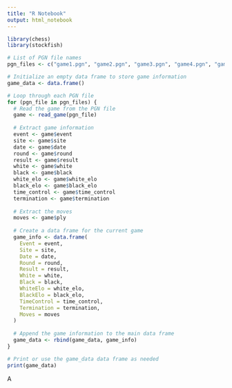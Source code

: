 ```yaml
---
title: "R Notebook"
output: html_notebook
---
```




```r
library(chess)
library(stockfish)

# List of PGN file names
pgn_files <- c("game1.pgn", "game2.pgn", "game3.pgn", "game4.pgn", "game5.pgn")

# Initialize an empty data frame to store game information
game_data <- data.frame()

# Loop through each PGN file
for (pgn_file in pgn_files) {
  # Read the game from the PGN file
  game <- read_game(pgn_file)
  
  # Extract game information
  event <- game$event
  site <- game$site
  date <- game$date
  round <- game$round
  result <- game$result
  white <- game$white
  black <- game$black
  white_elo <- game$white_elo
  black_elo <- game$black_elo
  time_control <- game$time_control
  termination <- game$termination
  
  # Extract the moves
  moves <- game$ply
  
  # Create a data frame for the current game
  game_info <- data.frame(
    Event = event,
    Site = site,
    Date = date,
    Round = round,
    Result = result,
    White = white,
    Black = black,
    WhiteElo = white_elo,
    BlackElo = black_elo,
    TimeControl = time_control,
    Termination = termination,
    Moves = moves
  )
  
  # Append the game information to the main data frame
  game_data <- rbind(game_data, game_info)
}

# Print or use the game_data data frame as needed
print(game_data)

```

A
